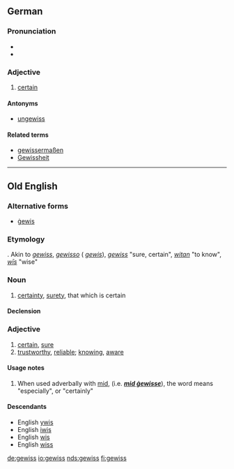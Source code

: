 ==German==

===Pronunciation===
* {{audio|DE-gewiss.ogg|audio}}
* {{audio|BY-gewiss.ogg|Audio (Bavarian)}}

===Adjective===
{{de-adj|comparative=gewisser|superlative=gewissesten}}

# [[certain]]

====Antonyms====
* [[ungewiss]]

====Related terms====
* [[gewissermaßen]]
* [[Gewissheit]]

----

==Old English==

===Alternative forms===
* [[gewis|ġewis]]

===Etymology===
{{proto|Germanic|ga-wissa-|certainty|lang=}}. Akin to {{etyl|osx|-}} ''[[gewiss#Old Saxon|gewiss]]'', {{etyl|odt|-}} ''[[gewisso#Old Dutch|gewisso]]'' ({{etyl|nld|-}} ''[[gewis#Dutch|gewis]]''), {{etyl|deu|-}} ''[[gewiss#German|gewiss]]'' "sure, certain", {{ang}} ''[[witan#Old English|witan]]'' "to know", {{ang}} ''[[wis#Old English|wīs]]'' "wise"

===Noun===
{{infl|ang|noun|head=ġewiss|g=n}}

# [[certainty]], [[surety]], that which is certain

====Declension====
{{ang-decl-noun|ġewiss|ġewiss|ġewiss|ġewiss|ġewisses|ġewissa|ġewisse|ġewissum}}

===Adjective===
{{infl|ang|adjective|head=ġewiss}}

# [[certain]], [[sure]]
# [[trustworthy]], [[reliable]]; [[knowing]], [[aware]]

====Usage notes====
# When used adverbally with [[mid#Old English|mid]], (i.e. '''''[[mid gewisse#Old English|mid ġewisse]]'''''), the word means "especially", or "certainly"

====Descendants====
* English [[ywis#English|ywis]]
* English [[iwis#English|iwis]]
* English [[wis#English|wis]]
* English [[wiss#English|wiss]]

[[de:gewiss]]
[[io:gewiss]]
[[nds:gewiss]]
[[fi:gewiss]]